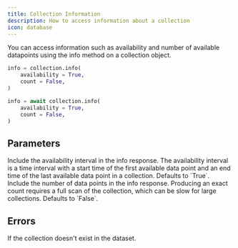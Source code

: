 ```yaml
---
title: Collection Information
description: How to access information about a collection
icon: database
---
```


You can access information such as availability and number of available datapoints using the info method on a collection object.

<RequestExample>

```python Python (Sync)
info = collection.info(
    availability = True,
    count = False,
)
```

```python Python (Async)
info = await collection.info(
    availability = True,
    count = False,
)
```

</RequestExample>

## Parameters

<ParamField path="availability" type="bool">
  Include the availability interval in the info response. The availability interval is a time interval with a start time
  of the first available data point and an end time of the last available data point in a collection. Defaults to
  `True`.
</ParamField>

<ParamField path="count" type="bool">
  Include the number of data points in the info response. Producing an exact count requires a full scan of the
  collection, which can be slow for large collections. Defaults to `False`.
</ParamField>

## Errors

<ParamField path="NotFoundError" type="No such collection Non-existent-Collection">
  If the collection doesn't exist in the dataset.
</ParamField>
